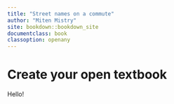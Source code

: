 ```yaml
---
title: "Street names on a commute"
author: "Miten Mistry"
site: bookdown::bookdown_site
documentclass: book
classoption: openany
---
```


# Create your open textbook

Hello!
